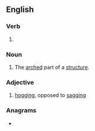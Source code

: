==English==

===Verb===
{{head|en|present participle}}

# {{present participle of|arch|lang=en|nocat=1}}

===Noun===
{{en-noun}}

# The [[arched]] part of a [[structure]].

===Adjective===
{{en-adj|-}}

# {{lb|en|nautical}} [[hogging]], opposed to [[sagging]]

{{Webster 1913}}

===Anagrams===
* {{l|en|chagrin}}
